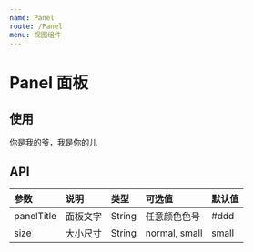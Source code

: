 ```yaml
---
name: Panel
route: /Panel
menu: 视图组件
---
```




# Panel 面板


## 使用
<Playground>
  <Panel panelTitle="基础用法">
    <div>你是我的爷，我是你的儿</div>
  </Panel>
</Playground>

## API
| 参数 | 说明 | 类型 | 可选值 | 默认值 |
| :--- | :--- | :---- | :--- | :---- |
| panelTitle | 面板文字 | String | 任意颜色色号 | #ddd
| size | 大小尺寸 | String  | normal, small |  small